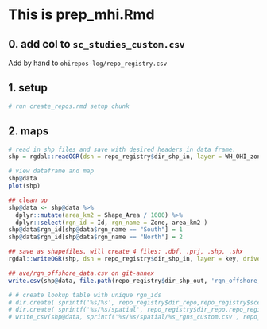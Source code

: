 # This is prep_mhi.Rmd

## 0. add col to `sc_studies_custom.csv` 

Add by hand to `ohirepos-log/repo_registry.csv`

## 1. setup
```r

# run create_repos.rmd setup chunk

```

## 2. maps
```r

# read in shp files and save with desired headers in data frame.
shp = rgdal::readOGR(dsn = repo_registry$dir_shp_in, layer = WH_OHI_zones_TW12NM)

# view dataframe and map
shp@data
plot(shp)

## clean up
shp@data <- shp@data %>%
  dplyr::mutate(area_km2 = Shape_Area / 1000) %>%
  dplyr::select(rgn_id = Id, rgn_name = Zone, area_km2 )
shp@data$rgn_id[shp@data$rgn_name == "South"] = 1
shp@data$rgn_id[shp@data$rgn_name == "North"] = 2

## save as shapefiles. will create 4 files: .dbf, .prj, .shp, .shx
rgdal::writeOGR(shp, dsn = repo_registry$dir_shp_in, layer = key, driver = 'ESRI Shapefile', overwrite=TRUE)

## ave/rgn_offshore_data.csv on git-annex
write.csv(shp@data, file.path(repo_registry$dir_shp_out, 'rgn_offshore_data.csv'))

# # create lookup table with unique rgn_ids
# dir.create( sprintf('%s/%s', repo_registry$dir_repo,repo_registry$scenario_name))
# dir.create( sprintf('%s/%s/spatial', repo_registry$dir_repo,repo_registry$scenario_name))
# write_csv(shp@data, sprintf('%s/%s/spatial/%s_rgns_custom.csv', repo_registry$dir_repo,repo_registry$scenario_name, key))

```
